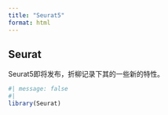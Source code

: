 ```yaml
---
title: "Seurat5"
format: html
---
```



## Seurat

Seurat5即将发布，折柳记录下其的一些新的特性。

```r
#| message: false
#| 
library(Seurat)
```













